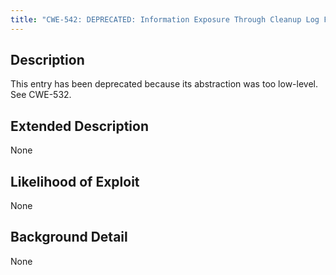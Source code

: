 ```yaml
---
title: "CWE-542: DEPRECATED: Information Exposure Through Cleanup Log Files"
---
```


## Description
This entry has been deprecated because its abstraction was too low-level.  See CWE-532.

## Extended Description
None

## Likelihood of Exploit
None

## Background Detail
None
        